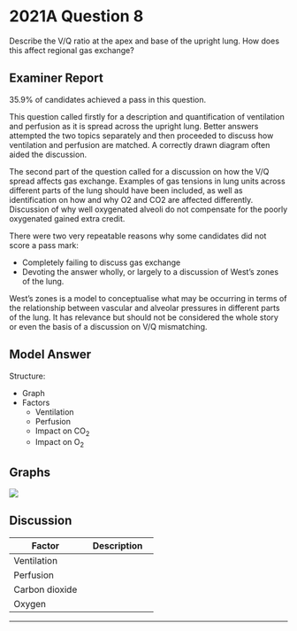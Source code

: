 # 2021A Question 8

Describe the V/Q ratio at the apex and base of the upright lung. How does this affect regional gas exchange?


## Examiner Report

35.9% of candidates achieved a pass in this question.


This question called firstly for a description and quantification of ventilation and perfusion as it is spread across the upright lung. Better answers attempted the two topics separately and then proceeded to discuss how ventilation and perfusion are matched. A correctly drawn diagram often aided the discussion.


The second part of the question called for a discussion on how the V/Q spread affects gas exchange. Examples of gas tensions in lung units across different parts of the lung should have been included, as well as identification on how and why O2 and CO2 are affected differently. Discussion of why well oxygenated alveoli do not compensate for the poorly oxygenated gained extra credit.


There were two very repeatable reasons why some candidates did not score a pass mark:

* Completely failing to discuss gas exchange
* Devoting the answer wholly, or largely to a discussion of West’s zones of the lung.


West’s zones is a model to conceptualise what may be occurring in terms of the relationship between vascular and alveolar pressures in different parts of the lung. It has relevance but should not be considered the whole story or even the basis of a discussion on V/Q mismatching.

## Model Answer

Structure:

* Graph
* Factors
    * Ventilation
    * Perfusion
    * Impact on CO~2~
    * Impact on O~2~


## Graphs

<img src="/resources/regional-ventilation-and-perfusion.svg">


## Discussion


|Factor|Description|
| -- | -- |
|Ventilation|<p>- Gravity:</p><p>&emsp;- Apical traction → ↑ Volume → ↓ Compliance → ↓ V</p><p>&emsp;- Basal compression → ↓ Volume → ↑ Compliance → ↑ V</p>|
|Perfusion|<p>- Gravity → West’s zones:</p><p>1. PA > Pa > Pv: No flow (apex)</p><p>2. Pa > PA > Pv: Flow in systole (from 3cm above RV to apex)</p><p>3. Pa > Pv > PA: Flow throughout (from base to 3cm above RV)</p><p>- Hypoxic pulmonary vasoconstriction:</p><p>&emsp;- ↓ Ventilation → ↓ PO~2~ in individual alveolus → Vasoconstriction</p><p>&emsp;- Improves local V/Q matching</p>|
|Carbon dioxide|<p>- CO~2~ flux fairly evenly distributed</p><p>&emsp;- Mild gradient in ventilation from base to apex</p><p>&emsp;- Effective compensation for ↓ V/Q regions</p><p>&emsp;- Hyperventilation → ↓↓ CO~2~ in well-matched regions</p><p>&emsp;- High CO~2~ solubility → PaCO~2~/CaCO~2~ curve is steep</p><p>→ V/Q inequality rarely causes hypercapnoea</p>|
|Oxygen|<p>- O~2~ flux almost all near the base</p><p>&emsp;- Steep gradient in perfusion from base to apex</p><p>&emsp;- Ineffective compensation for ↑ V/Q regions</p><p>&emsp;- Hyperventilation → ↔↑ O~2~ in well-matched regions</p><p>&emsp;- Low O~2~ solubility + finite Hb binding sites → OHDC upper part flat</p><p>→ V/Q inequality often causes hypoxaemia</p>|


--- 

 